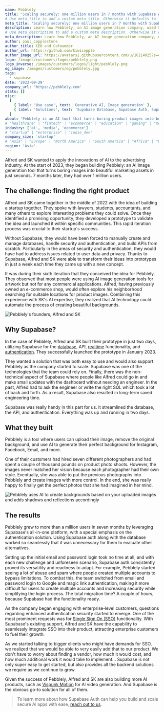 ```yaml
---
name: Pebblely
title: 'Scaling securely: one million users in 7 months with Supabase Auth'
# Use meta_title to add a custom meta title. Otherwise it defaults to '{name} | Supabase Customer Stories':
meta_title: 'Scaling securely: one million users in 7 months with Supabase Auth'
description: Learn how Pebblely, an AI image generation company, used Supabase Auth to handle Single Sign On for their rapidly growing user base.
# Use meta_description to add a custom meta description. Otherwise it defaults to {description}:
meta_description: Learn how Pebblely, an AI image generation company, used Supabase Auth to handle Single Sign On for their rapidly growing user base.
author: paul_copplestone
author_title: CEO and Cofounder
author_url: https://github.com/kiwicopple
author_image_url: https://avatars2.githubusercontent.com/u/10214025?s=400&u=c6775be2ae667e2acae3ccd347fed62bb3f5b3e7&v=4
logo: /images/customers/logos/pebblely.png
logo_inverse: /images/customers/logos/light/pebblely.png
og_image: /images/customers/og/pebblely.jpg
tags:
  - supabase
date: '2023-09-29'
company_url: 'https://pebblely.com'
stats: []
misc:
  [
    { label: 'Use case', text: 'Generative AI, Image generation' },
    { label: 'Solutions', text: 'Supabase Database, Supabase Auth, Supabase Realtime' },
  ]
about: 'Pebblely is an AI tool that turns boring product images into beautiful marketing assets in just seconds. The AI creates backgrounds based on the uploaded images and adds shadows or reflections accordingly.'
# "healthcare" | "fintech" | "ecommerce" | "education" | "gaming" | "media" | "real-estate" | "saas" | "social" | "analytics" | "ai" | "developer-tools"
industry: ['ai', 'media', 'ecommerce']
# "startup" | "enterprise" | "indie_dev"
company_size: 'startup'
# "Asia" | "Europe" | "North America" | "South America" | "Africa" | "Oceania"
region: 'Asia'
---
```


Alfred and SK wanted to apply the innovations of AI to the advertising industry. At the start of 2023, they began building Pebblely: an AI image generation tool that turns boring images into beautiful marketing assets in just seconds. 7 months later, they had over 1 million users.

## The challenge: finding the right product

Alfred and SK came together in the middle of 2022 with the idea of building a startup together. They spoke with lawyers, students, accountants, and many others to explore interesting problems they could solve. Once they identified a promising opportunity, they developed a prototype to validate the idea and launched it within specific communities. This rapid iteration process was crucial to their startup's success.

Without Supabase, they would have been forced to manually create and manage databases, handle security and authentication, and build APIs from scratch. Particularly in the areas of security and authentication, they would have had to address issues related to user data and privacy. Thanks to Supabase, Alfred and SK were able to transform their ideas into prototypes in just a week each time they came up with a new concept.

It was during their sixth iteration that they conceived the idea for Pebblely. They observed that most people were using AI image generation tools for artwork but not for any commercial applications. Alfred, having previously owned an e-commerce shop, would often explore his neighborhood searching for suitable locations for product images. Combining this experience with SK's AI expertise, they realized that AI technology could automate the process of creating beautiful backgrounds.

![Pebblely's founders, Alfred and SK](/images/customers/pebblely/pebblely-founders-alfred-sk.jpg)

## Why Supabase?

In the case of Pebblely, Alfred and SK built their prototype in just two days, utilizing Supabase for the [database](https://supabase.com/database), API, [realtime](https://supabase.com/realtime) functionality, and [authentication](https://supabase.com/auth). They successfully launched the prototype in January 2023.

They wanted a solution that was both easy to use and would also support Pebblely as the company started to scale. Supabase was one of the technologies that the team could rely on.
Finally, there was the non-technical aspect of Supabase where people like Alfred could go in and make small updates with the dashboard without needing an engineer. In the past, Alfred had to ask the engineer or write the right SQL which took a lot of back and forth. As a result, Supabase also resulted in long-term saved engineering time.

<Quote img="alfred-lua-pebblely.jpeg" caption="Alfred Lua - Cofounder of Pebblely">
  Supabase was really handy in this part for us. It streamlined the database, the API, and
  authentication. Everything was up and running in two days.
</Quote>

## What they built

Pebblely is a tool where users can upload their image, remove the original background, and use AI to generate their perfect background for Instagram, Facebook, Email, and more.

One of their customers had hired seven different photographers and had spent a couple of thousand pounds on product photo shoots. However, the images never matched her vision because each photographer had their own style. Eventually, she was able to put the previous photographs into Pebblely and create images with more control. In the end, she was really happy to finally get the perfect photos that she had imagined in her mind.

![Pebblely uses AI to create backgrounds based on your uploaded images and adds shadows and reflections accordingly](/images/customers/pebblely/pebblely-product-in-action.jpg)

## The results

Pebblely grew to more than a million users in seven months by leveraging Supabase's all-in-one platform, with a special emphasis on the authentication solution. Using Supabase auth along with the database worked so seamlessly that it was unnecessary for them to evaluate other alternatives.

Setting up the initial email and password login took no time at all, and with each new challenge and unforeseen scenario, Supabase auth consistently proved its versatility and readiness to adapt. For example, Pebblely started seeing a lot of abuse and spam where people created multiple accounts to bypass limitations. To combat this, the team switched from email and password login to Google and magic link authentication, making it more difficult for users to create multiple accounts and increasing security while simplifying the login process. The total migration time? A couple of hours, because Supabase had the functionality ready.

As the company began engaging with enterprise-level customers, questions regarding enhanced authentication security started to emerge. One of the most prominent requests was for [Single Sign On (SSO)](https://supabase.com/docs/guides/auth/enterprise-sso) functionality. With Supabase's existing support, Alfred and SK have the capability to seamlessly integrate SSO into their product, attracting enterprise customers to fuel their growth.

<Quote img="alfred-lua-pebblely.jpeg" caption="Alfred Lua - Cofounder of Pebblely">
  As we started talking to bigger clients who might have demands for SSO, we realized that we would
  be able to very easily add that to our product. We don't have to worry about finding a vendor, how
  much it would cost, and how much additional work it would take to implement… Supabase is not only
  super easy to get started, but also provides all the backend solutions we require as we continue
  to grow.
</Quote>

Given the success of Pebblely, Alfred and SK are also building more AI products, such as [Vispunk Motion](https://vispunk.com/video) for AI video generation. And Supabase is the obvious go-to solution for all of them.

> To learn more about how Supabase Auth can help you build and scale secure AI apps with ease, [reach out to us](https://forms.supabase.com/enterprise).
